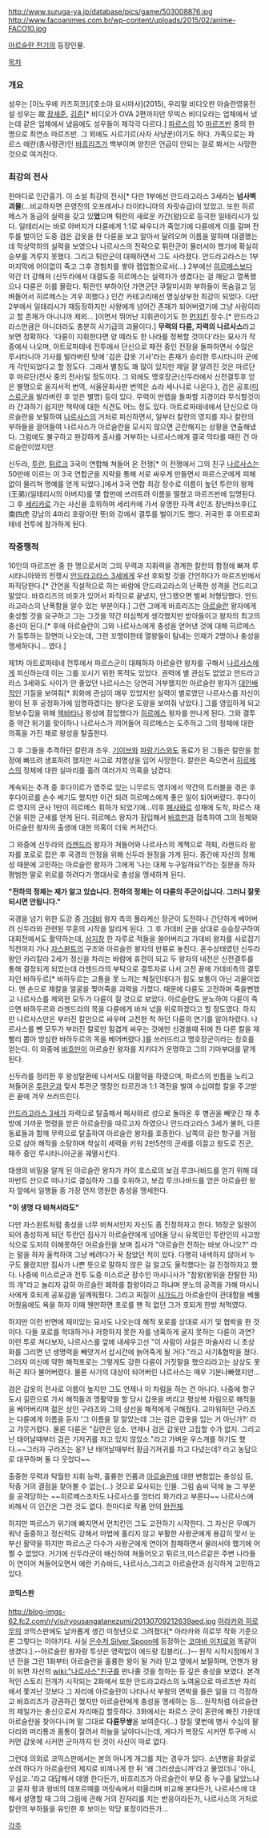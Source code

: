 http://www.suruga-ya.jp/database/pics/game/503008876.jpg
http://www.facoanimes.com.br/wp-content/uploads/2015/02/anime-FACO10.jpg

[[아르슬란 전기]]의 등장인물.

[[목차]]

=== 개요 ===
성우는 [이노우에 카즈히코]/[호소야 요시마사](2015), 우리말 비디오판 아슬란영웅전설 성우는 故 [[장세준]], [[김준]][* 비디오가 OVA 2편까지만 무빅스 비디오라는 업체에서 냈는데 같은 업체에서 냈음에도 성우들이 제각각 다르다.]
[[파르스]]의 10 [[마르즈반]] 중의 한 명으로 최연소 마르즈반. 그 외에도 시르기르(사자 사냥꾼)이기도 하다. 가족으로는 파르스 에란(총사령관)인 [[바흐리즈]]가 백부이며 양친은 언급이 안되는 걸로 봐서는 사망한 것으로 여겨진다.

=== 최강의 전사 ===
한마디로 인간흉기. 이 소설 최강의 전사[* 다만 1부에선 안드라고라스 3세라는 '''넘사벽 괴물'''(...비교하자면 은영전의 오프레서나 타이타니아의 자릿슈급)이 있었고. 또한 히르메스가 동급의 실력을 갖고 있'''었'''으며 튀란의 새로운 카간(왕)으로 등극한 일테리시가 있다. 일테리시는 바로 아버지가 다륜에게 1:1로 싸우다가 죽었기에 다륜에게 이를 갈며 전투를 벌이던 도중 검은 갑옷을 한 다륜을 보고 알아서 달려오며 이름을 말하며 대결했는데 막상막하의 실력을 보였으나 나르사스의 전략으로 튀란군이 물러서야 했기에 확실히 승부를 겨루지 못했다. 그리고 튀란군이 대패하면서 그도 사라졌다. 안드라고라스는 1부 마지막에 어이없이 죽고 그후 경험치를 쌓아 렙업함으로서(...) 2부에선 [[히르메스]]보다 약간 더 강해져 (신두라에서 대결도중 히르메스는 실력차가 생겼다는 걸 깨닫고 열폭했으나 다륜은 이를 몰랐다. 튀란인 부하이던 가면군단 쿠탈미시와 부하들이 목숨걸고 덤벼들어서 히르메스는 겨우 피했다.) 인간 카테고리에선 명실상부한 최강이 되었다. 다만 2부에서 일테리시가 재등장하지만 사왕에게 넘어간 존재가 되어버렸기에 그냥 사람이라고 할 존재가 아니니까 제외... ]이면서 뛰어난 지휘관이기도 한 [[먼치킨]] 장수.[* 안드라고라스만큼은 아니더라도 충분히 사기급의 괴물이다.] '''무력의 다륜, 지력의 나르사스'''라고 보면 정확하다. '다륜이 지휘한다면 양 떼라도 한 나라를 정복할 것이다'라는 묘사가 작중에서 나오며, 아트로파테네 전투에서 단신으로 패전 중인 전장을 돌파하면서 수많은 루시타니아 기사를 발라버린 탓에 '검은 갑옷 기사'라는 존재가 승리한 루시타니아 군에게 각인되었다고 할 정도다. 그래서 별칭도 꽤 많이 있지만 제일 잘 알려진 것은 마르단 후 마르단(전사 중의 전사)일 정도이다. 그 외에도 맹호장군(신두라에서 신전결투후 얻은 별명으로 을지서적 번역, 서울문화사판 번역은 쇼라 세나니로 나온다.), 검은 공포([[미스르]]군을 발라버린 후 얻은 별명) 등이 있다.
무력이 만렙을 돌파할 지경이라 무식할것이라 간과하기 쉽지만 책략에 대한 식견도 어느 정도 있다. 아트로파테네에서 단신으로 아르슬란을 보필하여 [[나르사스]]의 거처로 피신하면서, 일부러 칼란의 영지를 지나 칼란의 부하들을 끌어들여 나르사스가 아르슬란을 모시지 않으면 곤란해지는 상황을 연출해냈다. 그럼에도 불구하고 완강하게 출사를 거부하는 나르사스에게 결국 막타를 때린 건 아르슬란이었지만.

신두라, [[투란]], [[튀르크]] 3국이 연합해 쳐들어 온 전쟁[* 이 전쟁에서 그의 친구 [[나르사스]]는 50만에 이르는 이 3국 연합군을 지략을 통해 서로 싸우게 만들면서 파르스군에게 피해없이 물리쳐 명예를 얻게 되었다.]에서 3국 연합 최강 장수로 이름이 높던 투란의 왕제(王弟)(일테리시의 아버지)를 몇 합만에 쓰러트려 이름을 떨쳤고 마르즈반에 임명된다. 그 후 [[세리카]]로 가는 사신을 호위하며 세리카에 가서 유명한 자객 4인조 창난타쓰후(江南四虎 강남의 4마리 호랑이란 뜻)와 강에서 결투를 벌이기도 했다. 귀국한 후 아트로파테네 전투에 참가하게 된다.

=== 작중행적 ===
10인의 마르즈반 중 한 명으로서의 그의 무력과 지휘력을 경계한 칼란의 함정에 빠져 루시타니아와의 전쟁시 [[안드라고라스 3세]]에게 우선 후퇴할 것을 간언하다가 마르즈반에서 파직당한다.[* 간언을 직설적으로 하는 바람에 안드라고라스의 난폭한 성격을 건드리고 말았다. 바흐리즈의 비호가 있어서 파직으로 끝냈지, 안그랬으면 벌써 처형당했다. 안드라고라스의 난폭함을 알수 있는 부분이다.] 그런 그에게 바흐리즈는 [[아르슬란]] 왕자에게 충성할 것을 요구하고 그는 그것을 약간 미심쩍게 생각했지만 받아들이고 왕자의 최고의 충신이 된다.[* 후에 아르슬란이 그와 나르사스에게 충성을 얻어낸 것에 대해 히르메스가 질투하는 장면이 나오는데, 그런 꼬맹이한테 열왕들이 탐내는 인재가 2명이나 충성을 맹세하다니... 였다.]

제1차 아트로파테네 전투에서 파르스군이 대패하자 아르슬란 왕자를 구해서 [[나르사스]]에게 피신하는데 이는 그를 꼬시기 위한 목적도 있었다. 권력에 별 관심도 없었고 안드라고라스 3세와도 사이가 안 좋았던 나르사스는 당연히 거부했지만 아르슬란 왕자가 [[대인배]]적인 기질을 보여줘[* 회화에 관심이 매우 있었지만 실력이 별로였던 나르사스를 자신이 왕이 된 후 궁정화가에 임명하겠다는 왕다운 도량을 보여줘 낚았다.] 그를 영입하게 되고 정보수집을 위해 [[엑바타나]] 왕성에 잠입했다가 [[히르메스]] 왕자를 만나게 된다. 그와 결투 중 약간 위기를 맞이하나 나르사스가 끼어들어 히르메스는 도주하고 그의 정체에 대한 의혹을 가진 채로 왕성을 탈출한다.

그 후 그들을 추격하던 칼란과 조우. [[기이브]]와 [[파랑기스]]와도 동료가 된 그들은 칼란을 함정에 빠뜨려 생포하려 했지만 사고로 치명상을 입어 사망한다. 칼란은 죽으면서 [[히르메스]]의 정체에 대한 실마리를 흘려 여러가지 의혹을 남겼다.

계속되는 추격 중 후다이르가 영주로 있는 니무르드 영지에서 약간의 트러블을 겪은 후 후다이르를 손수 베기도 했지만 이건 되려 히르메스에게 좋은 일이 되어버렸다. 후다이르 영지의 군사 1만이 히르메스 휘하가 되었기에...이후 [[페사와르]] 성채에 도착, 파르스 재건을 위한 군세를 얻게 된다. 히르메스 왕자가 잠입해서 [[바흐만]]과 접촉하여 그의 정체와 아르슬란 왕자의 출생에 대한 의혹이 더욱 커져간다.

그 와중에 신두라의 [[라젠드라]] 왕자가 쳐들어와 나르사스의 계책으로 격퇴, 라젠드라 왕자를 포로로 잡은 후 국경의 안정을 위해 신두라 원정을 가게 된다. 중간에 자신의 정체성 때문에 고민하는 아르슬란 왕자가 그에게 '나는 대체 누구일까요?'라는 질문을 하자 평범한 말로 위로를 하려다가 명대사로 충성을 맹세하게 된다.

'''"전하의 정체는 제가 알고 있습니다. 전하의 정체는 이 다륜의 주군이십니다. 그러니 잘못되시면 안됩니다."'''

국경을 넘기 위한 도강 중 [[가데비]] 왕자 측의 풀라케신 장군이 도전하나 간단하게 베어버려 신두라와 관련된 무훈의 시작을 알리게 된다. 그 후 가데비 군을 상대로 승승장구하여 대회전에서도 활약하는데, [[삼지창]] 한 자루로 적들을 쓸어버리고 가데비 왕자를 사로잡기 직전까지 가나 [[자스완트]]의 구조와 아르슬란 왕자의 만류로 놓친다. 혼수상태였던 신두라 왕인 카리칼라 2세가 정신을 차리는 바람에 휴전이 되고 두 왕자의 내전은 신전결투를 통해 결정되게 되었는데 라젠드라의 부탁으로 결투자로 나서 고전 끝에 가데비측의 결투자인 바하두르[* 바하두르는 고통을 못 느끼는 체질인데다가 힘도 보통이 아닌 괴물이었다. 맨 손으로 재칼을 얼굴을 찢어죽을 괴력을 가졌다. 때문에 다륜도 고전하며 죽을뻔했고 나르사스를 제외한 모두가 다륜이 질 것으로 보았다. 아르슬란도 분노하여 다륜이 죽으면 바하두르와 라젠드라의 목을 다륜에게 바쳐 넋을 위로하겠다고 할 정도였다. 하지만 나르사스만은 부러진 칼만으로 싸우며 고전한 척 하던 다륜의 연기를 알아차렸다. 나르사스를 뺀 모두가 부러진 칼로만 힘겹게 싸우는 것에만 신경쓸때 뒤에 찬 다른 칼을 재빨리 뽑아 방심한 바하두르의 목을 베어버렸다.]를 쓰러뜨리고 맹호장군이라는 칭호를 얻는다. 이 와중에 [[바흐만]]이 아르슬란 왕자를 지키다가 운명하고 그의 기마부대를 맡게 된다.

신두라를 정리한 후 왕성탈환에 나서서도 대활약을 하였으며, 파르스의 빈틈을 노리고 쳐들어온 [[투란]]군과 맞서 투란군 맹장인 타르칸과 1:1 격전을 벌여 수십여합 칼을 주고받은 끝에 겨우 쓰러뜨린다.

[[안드라고라스 3세]]가 자력으로 탈출해서 페샤와르 성으로 돌아온 후 병권을 빼앗긴 채 추방에 가까운 명령을 받은 아르슬란을 따르고자 하였으나 안드라고라스 3세가 불허, 다른 동료들과 함께 무력으로 탈출하여 아르슬란 왕자를 호종한다. 남쪽의 길란 항구를 거점으로 삼아 해적을 소탕하며 착실히 세력을 키워 2만5천의 군세를 이끌고 왕도로 진군, 패주 중인 루시타니아군을 궤멸시킨다.

태생의 비밀을 알게 된 아르슬란 왕자가 카이 호스로의 보검 루크나바드를 얻기 위해 데마반트 산으로 떠나기로 결심하자 그를 호위하고, 보검 루크나바드를 얻은 아르슬란 왕자 앞에서 일행들 중 가장 먼저 영원한 충성을 맹세한다.

'''"이 생명 다 바쳐서라도"'''

다만 자스완트처럼 충성을 너무 바쳐서인지 자신도 좀 진정하자고 한다. 16장군 일원이 되어 충성하게 되던 투란인 짐사가 아르슬란에게 넘어올 당시 유목민인 투란인의 사고방식으로 도저히 이해못하던 아르슬란을 보며 짐사가 "아르슬란 전하는 바보 아니오?" 라는 말을 하자 울컥하여 그냥 베려다가 꾹 참았던 적이 있다. 다행히 내색하지 않아서 누구도 몰랐지만 짐사가 나쁜 뜻으로 말하지 않은 걸 알고도 울컥했다는 걸 진정하자고 했다. 나중에 미스르군과 전투 도중 미스르군 장수인 마시니사가 "참왕(왕위을 찬탈한 자)의 개"라고 놀리자 감히 아르슬란 폐하를 참왕이라고 하냐며 분노의 공격을 가해 마시니사에게 호되게 공포감을 일깨워줬다. 그리고 찌질이 [[샤가드]]가 아르슬란이 관대함을 베풀어줬음에도 욕을 하자 이때 웬만하면 포로를 팬 적 없던 그가 호되게 한방 처먹였다.

하지만 이런 반면에 재미있는 묘사도 나오는데 해적 포로를 상대로 사기 및 협박을 한 것이다. 다들 포로를 학대하거나 저항하지 못한 자를 냉혹하게 굴지 못하는 다륜이 과연? 이런 투로 쳐다보자, 나르사스를 앞에 내세우고선 "이 사람이 사실은 마술사라 니 초상화를 그리면 넌 생명력을 빼앗겨서 삽시간에 늙어죽게 될 거다."라고 사기&협박을 쳤다. 그러자 미신에 약한 해적포로는 그렇게도 강한 다륜이 거짓말을 했으리라고는 상상도 못 하곤 죄다 불어버렸다. 물론 사기의 대상이 되어버린 나르사스는 매우 기분나빠했지만...

검은 갑옷의 전사로 이름이 높지만 그도 언제나 이 차림을 하는 건 아니다. 나중에 항구도시 길란으로 가서 해적들과 맹활약을 할 당시 갑옷을 버리고 평상복 차림으로 해적들을 베어버리며 젊은 상인 구라즈와 그의 상선을 해적에게 구해줬다. 고마워하던 구라즈는 다륜에게 이름을 듣자 '그 이름을 잘 알았는데 그는 검은 갑옷을 입는 거 아닌가?' 라고 갸웃거렸다. 물론 다륜은 "길란은 덥소. 언제나 검은 갑옷만 고집할 수가 없지. 그리고 난 태어날때부터 검은 기저귀를 차고 있지 않았소."라고 가벼운 우스개를 하기도 했다.~~그러자 구라즈는 응? 난 태어날때부터 황금기저귀를 차고 다녔는데? 라고 농담으로 대꾸하며 둘 다 웃었다~~

출중한 무력과 탁월한 지휘 능력, 훌륭한 인품과 [[아르슬란]]에 대한 변함없는 충성심 등, 작중 거의 결점을 찾아볼 수 없는(...) 것으로 묘사되는 인물. 그림 솜씨 덕에 늘 그 부분을 공격당하는 ~~히르메스조차도 나르사스를 엉터리 화가라고 부른다~~ 나르사스에 비해서 이 인간은 그런 것도 없다. 한마디로 작품 안의 [[완전체]]. 

하지만 파르스가 위기에 빠지면서 먼치킨인 그도 고전하기 시작한다. 그 자신은 무예가 워낙 출중하고 정신력도 강해서 마법에 홀리지 않고 부활한 사왕군에게 용감히 맞서 눈부신 활약을 하지만 파르스군 다수가 사왕군에게 연이어 참패하면서 물러서야 했기에 어쩔 수 없었다. 거기에 신두라군이 배신하여 쳐들어오고 튀르크,미스르같은 주변 나라들이 연이어 쳐들어오면서 에란 키슈바드, 나르사스,그리고 아르슬란과  심각하게 고민하고 있다.

==== 코믹스판 ====
http://blog-imgs-62.fc2.com/r/y/o/ryousangatanezumi/20130709212639aed.jpg
[[아라카와 히로무]]의 코믹스판에도 날카롭게 생긴 미청년으로 그려졌다[* 아라카와 히로무 작화 기준으론 그렇다는 이야기다. 사실 [[은수저 Silver Spoon]]에 등장하는 [[코마바 이치로]]와 똑같이 생겼다.].--아르슬란 왕자랑 투샷은 영락없이 에드랑 킴블리(...)-- 원작 시작시점에서 3년 전을 그린 1화부터 아르슬란을 훌륭한 왕이 될 거라 믿고 옆에서 보필하며, 언젠가 왕이 되면 자신의 [[wiki:"나르사스"친구]]를 만나줄 것을 청하는 등 깊은 충성을 보였다. 본격적인 스토리 전개가 시작되는 2화에서 또한 안드라고라스의 노여움으로 마르즈반 자리에서 쫓겨난 것보다 그 자리에 아르슬란이 나타나서 부왕의 면박을 들은 일을 더 걱정하고 바흐리즈가 강권하긴 했지만 아르슬란에게 충성을 맹세하는 등... 원작처럼 아르슬란의 제일가는 충신으로서 자리매김 할듯하다. 3화에서는 파르스 군이 혼란에 빠진 가운데 아르슬란을 찾아다니며 말 그대로 '''다륜무쌍'''을 보여준다(...) 창질 몇번에 병사 수십의 팔다리와 머리통과 몸통이 잘려서 하늘을 날아다니는데, 게다가 복장도 시커먼 투구에 시커먼 갑옷에 시커먼 군마까지 탄 것이 사신이 따로 없다. 

그런데 의외로 코믹스판에서는 본의 아니게 개그를 치는 경우가 있다. 
소년병을 화살로 쏘려 하다가 아르슬란의 제지로 비껴나게 한 뒤 '왜 그러셨습니까'라고 물었더니 '아니, 무심코..'라고 대답해서 데엥 한다든가, 바흐리즈가 아르슬란이 부모 중 누구를 닮았느냐고 묻자 왕과 왕비의 데포르메를 머릿속에서 떠올리며 비교해 본다든가, 나르사스에 대해서 설명할 때 그의 그림에 관해 거의 진저리를 치는 반응이라든가, 나르사스의 거처로 칼란의 부하들을 유인한 후 보이는 악당 표정이라든가...

[[각주]]
